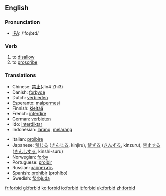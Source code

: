 ==English==

=== Pronunciation ===
*[[w:IPA|IPA]]: /'foɻbɪd/

===Verb===
{{irregverb|'''to forbid'''|'''[[forbids]]'''|'''[[forbade]] '''or''' [[forbad]]'''|'''[[forbidden]]'''|'''[[forbidding]]'''}}

# to [[disallow]]
# to [[proscribe]]

===Translations===
{{top}}
*Chinese: [[禁止]](Jin4 Zhi3)
*Danish: [[forbyde]]
*Dutch: [[verbieden]]
*Esperanto: [[malpermesi]]
*Finnish: [[kieltää]]
*French: [[interdire]]
*German: [[verbieten]]
*Ido: [[interdiktar]]
*Indonesian: [[larang]], [[larang|melarang]]
{{mid}}
*Italian: [[proibire]]
*Japanese: [[禁じる]] ([[きんじる]], kinjiru), [[禁ずる]] ([[きんずる]], kinzuru), [[禁止]]する ([[きんし]]する, kinshi-suru)
*Norwegian: [[forby]]
*Portuguese: [[proibir]]
*Russian: [[запретить]]
*Spanish: [[prohibir]] (prohíbo)
*Swedish: [[förbjuda]]
{{bottom}}

[[fr:forbid]]
[[gl:forbid]]
[[ko:forbid]]
[[io:forbid]]
[[it:forbid]]
[[uk:forbid]]
[[zh:forbid]]